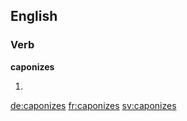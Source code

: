 ==English==

===Verb===
'''caponizes'''

# {{third-person singular of|caponize}}

[[de:caponizes]]
[[fr:caponizes]]
[[sv:caponizes]]